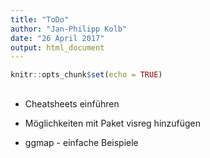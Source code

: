 ```yaml
---
title: "ToDo"
author: "Jan-Philipp Kolb"
date: "26 April 2017"
output: html_document
---
```


```r
knitr::opts_chunk$set(echo = TRUE)
```

## 

- Cheatsheets einführen

- Möglichkeiten mit Paket visreg hinzufügen 

- ggmap - einfache Beispiele


## 
